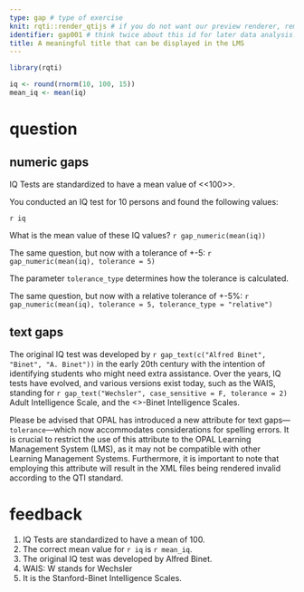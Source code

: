 ---
type: gap # type of exercise
knit: rqti::render_qtijs # if you do not want our preview renderer, remove this
identifier: gap001 # think twice about this id for later data analysis!
title: A meaningful title that can be displayed in the LMS
---

```{r, preparation}
library(rqti)
```

```{r, data}
iq <- round(rnorm(10, 100, 15))
mean_iq <- mean(iq)
```

# question

## numeric gaps

IQ Tests are standardized to have a mean value of <<100>>.

You conducted an IQ test for 10 persons and found the following values: 

`r iq`

What is the mean value of these IQ values? `r gap_numeric(mean(iq))`

The same question, but now with a tolerance of +-5: `r gap_numeric(mean(iq),
tolerance = 5)`

The parameter `tolerance_type` determines how the tolerance is calculated.

The same question, but now with a relative tolerance of +-5%: `r
gap_numeric(mean(iq), tolerance = 5, tolerance_type = "relative")`

## text gaps

The original IQ test was developed by `r gap_text(c("Alfred Binet", "Binet", "A.
Binet"))` in the early 20th century with the intention of identifying students
who might need extra assistance. Over the years, IQ tests have evolved, and
various versions exist today, such as the WAIS, standing for `r
gap_text("Wechsler", case_sensitive = F, tolerance = 2)` Adult Intelligence
Scale, and the <<Stanford>>-Binet Intelligence Scales.

Please be advised that OPAL has introduced a new attribute for text
gaps—`tolerance`—which now accommodates considerations for spelling errors. It
is crucial to restrict the use of this attribute to the OPAL Learning Management
System (LMS), as it may not be compatible with other Learning Management
Systems. Furthermore, it is important to note that employing this attribute will
result in the XML files being rendered invalid according to the QTI standard.

# feedback

1. IQ Tests are standardized to have a mean of 100.
1. The correct mean value for `r iq` is `r mean_iq`.
1. The original IQ test was developed by Alfred Binet.
1. WAIS: W stands for Wechsler
1. It is the Stanford-Binet Intelligence Scales.

<!-- If you prefer specific feedback for correct and incorrect solution, delete
the general feedback section and uncomment everything starting from the next
line:

# feedback+

Nice. (Only displayed when the solution is correct.)

# feedback-

Try again. (Only displayed if the solution is not correct.)
-->
